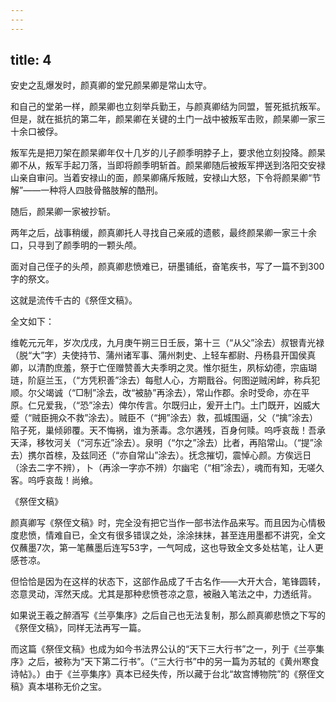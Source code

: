```yaml
---
---
---
```

title: 4
---



安史之乱爆发时，颜真卿的堂兄颜杲卿是常山太守。

和自己的堂弟一样，颜杲卿也立刻举兵勤王，与颜真卿结为同盟，誓死抵抗叛军。但是，就在抵抗的第二年，颜杲卿在关键的土门一战中被叛军击败，颜杲卿一家三十余口被俘。

叛军先是把刀架在颜杲卿年仅十几岁的儿子颜季明脖子上，要求他立刻投降。颜杲卿不从，叛军手起刀落，当即将颜季明斩首。颜杲卿随后被叛军押送到洛阳交安禄山亲自审问。当着安禄山的面，颜杲卿痛斥叛贼，安禄山大怒，下令将颜杲卿“节解”——一种将人四肢骨骼肢解的酷刑。

随后，颜杲卿一家被抄斩。

两年之后，战事稍缓，颜真卿托人寻找自己亲戚的遗骸，最终颜杲卿一家三十余口，只寻到了颜季明的一颗头颅。

面对自己侄子的头颅，颜真卿悲愤难已，研墨铺纸，奋笔疾书，写了一篇不到300字的祭文。

这就是流传千古的《祭侄文稿》。

全文如下：

维乾元元年，岁次戊戌，九月庚午朔三日壬辰，第十三（“从父”涂去）叔银青光禄（脱“大”字）夫使持节、蒲州诸军事、蒲州刺史、上轻车都尉、丹杨县开国侯真卿，以清酌庶羞，祭于亡侄赠赞善大夫季明之灵。惟尔挺生，夙标幼德，宗庙瑚琏，阶庭兰玉，（“方凭积善”涂去）每慰人心，方期戬谷。何图逆贼闲衅，称兵犯顺。尔父竭诚（“□制”涂去，改“被胁”再涂去），常山作郡。余时受命，亦在平原。仁兄爱我，（“恐”涂去）俾尔传言。尔既归止，爰开土门。土门既开，凶威大蹙（“贼臣拥众不救”涂去）。贼臣不（“拥”涂去）救，孤城围逼，父（“擒”涂去）陷子死，巢倾卵覆。天不悔祸，谁为荼毒。念尔遘残，百身何赎。呜呼哀哉！吾承天泽，移牧河关（“河东近”涂去）。泉明（“尔之”涂去）比者，再陷常山。（“提”涂去）携尔首榇，及兹同还（“亦自常山”涂去）。抚念摧切，震悼心颜。方俟远日（涂去二字不辨），卜（再涂一字亦不辨）尔幽宅（“相”涂去），魂而有知，无嗟久客。呜呼哀哉！尚飨。

《祭侄文稿》



颜真卿写《祭侄文稿》时，完全没有把它当作一部书法作品来写。而且因为心情极度悲愤，情难自已，全文有很多错误之处，涂涂抹抹，甚至连用墨都不讲究，全文仅蘸墨7次，第一笔蘸墨后连写53字，一气呵成，这也导致全文多处枯笔，让人更感苍凉。

但恰恰是因为在这样的状态下，这部作品成了千古名作——大开大合，笔锋圆转，恣意灵动，浑然天成。尤其是那种悲愤苍凉之意，被融入笔法之中，力透纸背。

如果说王羲之醉酒写《兰亭集序》之后自己也无法复制，那么颜真卿悲愤之下写的《祭侄文稿》，同样无法再写一篇。

而这篇《祭侄文稿》也成为如今书法界公认的“天下三大行书”之一，列于《兰亭集序》之后，被称为“天下第二行书”。（“三大行书”中的另一篇为苏轼的《黄州寒食诗帖》。）由于《兰亭集序》真本已经失传，所以藏于台北“故宫博物院”的《祭侄文稿》真本堪称无价之宝。